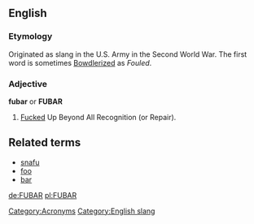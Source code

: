 ==English==

===Etymology===
Originated as slang in the U.S. Army in the Second World War. The first word is sometimes [[Bowdlerized]] as ''Fouled''.

===Adjective===
'''fubar''' or '''FUBAR'''

# [[Fucked]] Up Beyond All Recognition (or Repair).

==Related terms ==
* [[snafu]]
* [[foo]]
* [[bar]]

[[Category:Acronyms]]
[[Category:English slang]]

[[de:FUBAR]]
[[pl:FUBAR]]